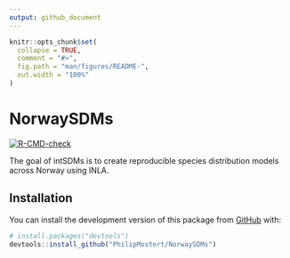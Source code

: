 ```yaml
---
output: github_document
---
```


<!-- README.md is generated from README.Rmd. Please edit that file -->

```r
knitr::opts_chunk$set(
  collapse = TRUE,
  comment = "#>",
  fig.path = "man/figures/README-",
  out.width = "100%"
)
```

# NorwaySDMs

<!-- badges: start -->
[![R-CMD-check](https://github.com/PhilipMostert/intSDM/actions/workflows/R-CMD-check.yaml/badge.svg)](https://github.com/PhilipMostert/intSDM/actions/workflows/R-CMD-check.yaml)
<!-- badges: end -->

The goal of intSDMs is to create reproducible species distribution models across Norway using INLA.

## Installation

You can install the development version of this package from [GitHub](https://github.com/) with:

``` r
# install.packages("devtools")
devtools::install_github("PhilipMostert/NorwaySDMs")
```
